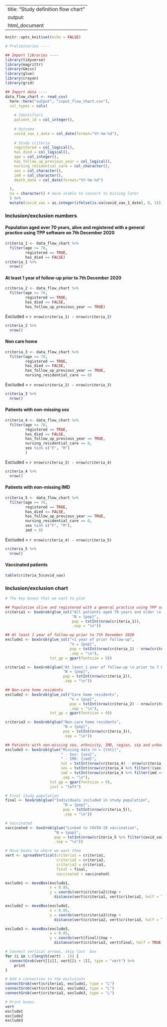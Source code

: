 <!-- This rmd imports the population flow chart data (`input_flow_chart.csv`) then sequentially drops each of the variables that appears in the population definition logic and counts the remaining population to provide numbers for a flowchart to show inclusion/exclusion of patients in the study. -->
  
---
title: "Study definition flow chart" 
output: 
  html_document
---
  
```r
knitr::opts_knit$set(echo = FALSE)
```

```r
# Preliminaries ----

## Import libraries ----
library(tidyverse)
library(magrittr)
library(Gmisc)
library(glue)
library(crayon)
library(grid)

## Import data ----
data_flow_chart <- read_csv(
  here::here("output", "input_flow_chart.csv"),
  col_types = cols(
    
    # Identifiers
    patient_id = col_integer(),
    
    # Outcome
    covid_vax_1_date = col_date(format="%Y-%m-%d"),
    
    # Study criteria
    registered = col_logical(),
    has_died = col_logical(),
    age = col_integer(),
    has_follow_up_previous_year = col_logical(),
    nursing_residential_care = col_character(),
    sex = col_character(),
    imd = col_character(),
    death_date = col_date(format="%Y-%m-%d")

  ),
  na = character() # more stable to convert to missing later
  ) %>%
  mutate(covid_vax = as.integer(ifelse(is.na(covid_vax_1_date), 0, 1)))

```


### Inclusion/exclusion numbers

#### Population aged over 70 years, alive and registered with a general practice using TPP software on 7th December 2020
```r
criteria_1 <- data_flow_chart %>%
  filter(age >= 70,
         registered == TRUE,
         has_died == FALSE)
criteria_1 %>%
  nrow()
```

#### At least 1 year of follow-up prior to 7th December 2020
```r
criteria_2 <- data_flow_chart %>%
  filter(age >= 70,
         registered == TRUE,
         has_died == FALSE,
         has_follow_up_previous_year == TRUE) 
```

Excluded = `r nrow(criteria_1) - nrow(criteria_2)`

```r
criteria_2 %>%
  nrow()
```

#### Non care home
```r
criteria_3 <- data_flow_chart %>%
  filter(age >= 70,
         registered == TRUE,
         has_died == FALSE,
         has_follow_up_previous_year == TRUE,
         nursing_residential_care == 0) 
```

Excluded = `r nrow(criteria_2) - nrow(criteria_3)`

```r
criteria_3 %>%
  nrow()
```

#### Patients with non-missing sex
```r
criteria_4 <- data_flow_chart %>%
  filter(age >= 70,
         registered == TRUE,
         has_died == FALSE,
         has_follow_up_previous_year == TRUE,
         nursing_residential_care == 0,
         sex %in% c("F", "M")
         ) 
```

Excluded = `r nrow(criteria_3) - nrow(criteria_4)`

```r
criteria_4 %>%
  nrow()
```

#### Patients with non-missing IMD
```r
criteria_5 <- data_flow_chart %>%
  filter(age >= 70,
         registered == TRUE,
         has_died == FALSE,
         has_follow_up_previous_year == TRUE,
         nursing_residential_care == 0,
         sex %in% c("F", "M"),
         imd > 0) 
```

Excluded = `r nrow(criteria_4) - nrow(criteria_5)`

```r
criteria_5 %>%
  nrow()
```


#### Vaccinated patients
```r
table(criteria_5$covid_vax)
```

### Inclusion/exclusion chart
``` r
# The key boxes that we want to plot

## Population alive and registered with a general practice using TPP software on 7th December 2020
criteria1 <- boxGrob(glue_col("All patients aged 70 years and older \n who were alive and registered with a general \n practice using TPP software \n on 7 December 2020",
                              "N = {pop}",
                              pop = txtInt(nrow(criteria_1)),
                              .sep = "\n"))

## At least 1 year of follow-up prior to 7th December 2020
exclude1 <- boxGrob(glue_col("<1 year of prior follow-up",
                             "n = {pop}",
                             pop = txtInt(nrow(criteria_1) - nrow(criteria_2)),
                             .sep = "\n"),
                    txt_gp = gpar(fontsize = 9))

criteria2 <- boxGrob(glue("At least 1 year of follow-up \n prior to 7 December 2020",
                          "N = {pop}",
                          pop = txtInt(nrow(criteria_2)),
                          .sep = "\n"))

## Non-care home residents
exclude2 <- boxGrob(glue_col("Care home residents",
                             "n = {pop}",
                             pop = txtInt(nrow(criteria_2) - nrow(criteria_3)),
                             .sep = "\n"),
                    txt_gp = gpar(fontsize = 9))

criteria3 <- boxGrob(glue("Non-care home residents",
                          "N = {pop}",
                          pop = txtInt(nrow(criteria_3)),
                          .sep = "\n"))

## Patients with non-missing sex, ethnicity, IMD, region, stp and urban/rural
exclude3 <- boxGrob(glue("Missing data (n = {tot})",
                         " - Sex: {sex}",
                         " - IMD: {imd}",
                         tot = txtInt(nrow(criteria_4) - nrow(criteria_5)),
                         sex = txtInt(nrow(criteria_4 %>% filter(!(sex %in% c("F", "M"))))),
                         imd = txtInt(nrow(criteria_4 %>% filter(imd == 0))),
                         .sep = "\n"),
                    txt_gp = gpar(fontsize = 9),
                    just = "left")

# Final study population
final <- boxGrob(glue("Individuals included in study population",
                          "N = {pop}",
                          pop = txtInt(nrow(criteria_5)),
                          .sep = "\n"))

# Vaccinated
vaccinated <- boxGrob(glue("Linked to COVID-19 vaccination",
                      "N = {pop}",
                      pop = txtInt(nrow(criteria_5 %>% filter(covid_vax==1))),
                      .sep = "\n"))

# Move boxes to where we want them
vert <- spreadVertical(criteria1 = criteria1,
                       criteria2 = criteria2,
                       criteria3 = criteria3,
                       final = final,
                       vaccinated = vaccinated)

exclude1 <- moveBox(exclude1,
                    x = 0.85,
                    y = coords(vert$criteria2)$top +
                      distance(vert$criteria1, vert$criteria2, half = TRUE, center = FALSE))

exclude2 <- moveBox(exclude2,
                    x = 0.85,
                    y = coords(vert$criteria3)$top +
                      distance(vert$criteria2, vert$criteria3, half = TRUE, center = FALSE))

exclude3 <- moveBox(exclude3,
                    x = 0.85,
                    y = coords(vert$final)$top +
                      distance(vert$criteria3, vert$final, half = TRUE, center = FALSE))

# Connect vertical arrows, skip last  box
for (i in 1:(length(vert) - 1)) {
  connectGrob(vert[[i]], vert[[i + 1]], type = "vert") %>%
    print
}

# Add a connection to the exclusions
connectGrob(vert$criteria1, exclude1, type = "L")
connectGrob(vert$criteria2, exclude2, type = "L")
connectGrob(vert$criteria3, exclude3, type = "L")

# Print boxes
vert
exclude1
exclude2
exclude3
```